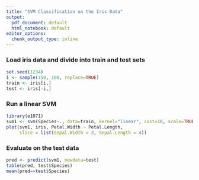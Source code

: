 ```yaml
---
title: "SVM Classification on the Iris Data"
output:
  pdf_document: default
  html_notebook: default
editor_options:
  chunk_output_type: inline
---
```


### Load iris data and divide into train and test sets

```r
set.seed(1234)
i <- sample(150, 100, replace=TRUE)
train <- iris[i,]
test <- iris[-i,]
```

### Run a linear SVM

```r
library(e1071)
svm1 <- svm(Species~., data=train, kernel="linear", cost=10, scale=TRUE)
plot(svm1, iris, Petal.Width ~ Petal.Length,
     slice = list(Sepal.Width = 3, Sepal.Length = 4))
```

### Evaluate on the test data

```r
pred <- predict(svm1, newdata=test)
table(pred, test$Species)
mean(pred==test$Species)
```

